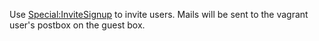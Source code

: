 Use [[Special:InviteSignup]] to invite users. Mails will be sent to the vagrant user's postbox on the guest box.

